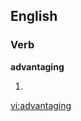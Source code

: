 ==English==

===Verb===
'''advantaging'''

# {{present participle of|[[advantage]]}}

[[vi:advantaging]]
